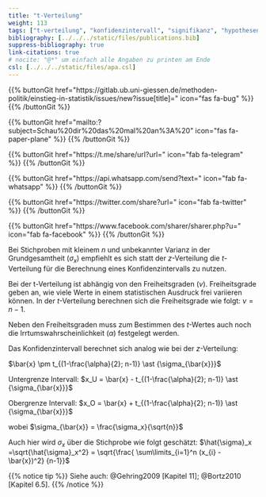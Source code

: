 ```yaml
---
title: "t-Verteilung"
weight: 113
tags: ["t-verteilung", "konfidenzintervall", "signifikanz", "hypothesentest"]
bibliography: [../../../static/files/publications.bib]
suppress-bibliography: true
link-citations: true
# nocite: "@*" um einfach alle Angaben zu printen am Ende
csl: [../../../static/files/apa.csl]
---
```


{{% buttonGit href=\"https\:\/\/gitlab.ub.uni-giessen.de\/methoden-politik\/einstieg-in-statistik\/issues\/new?issue[title]=\" icon=\"fas fa-bug\" %}} {{% /buttonGit %}} 

{{% buttonGit href=\"mailto\:?subject=Schau\%20dir\%20das\%20mal\%20an\%3A\%20\" icon=\"fas fa-paper-plane\" %}} {{% /buttonGit %}}

{{% buttonGit href=\"https\:\/\/t.me\/share\/url?url=\" icon=\"fab fa-telegram\" %}} {{% /buttonGit %}}

{{% buttonGit href=\"https\:\/\/api.whatsapp.com\/send?text=\" icon=\"fab fa-whatsapp\" %}} {{% /buttonGit %}}

{{% buttonGit href=\"https\:\/\/twitter.com\/share?url=\" icon=\"fab fa-twitter\" %}} {{% /buttonGit %}}

{{% buttonGit href=\"https\:\/\/www.facebook.com\/sharer\/sharer.php?u=\" icon=\"fab fa-facebook\" %}} {{% /buttonGit %}}

Bei Stichproben mit kleinem $n$ und unbekannter Varianz in der Grundgesamtheit ($\sigma_x$) empfiehlt es sich statt der $z$-Verteilung die $t$-Verteilung für die Berechnung eines Konfidenzintervalls zu nutzen. 

Bei der t-Verteilung ist abhängig von den Freiheitsgraden ($\nu$). Freiheitsgrade geben an, wie viele Werte in einem statistischen Ausdruck frei variieren können. In der $t$-Verteilung berechnen sich die Freiheitsgrade wie folgt: $\nu = n-1$.

Neben den Freiheitsgraden muss zum Bestimmen des $t$-Wertes auch noch die Irrtumswahrscheinlichkeit ($\alpha$) festgelegt werden. 

Das Konfidenzintervall berechnet sich analog wie bei der $z$-Verteilung:

$\bar{x} \pm t_{(1-\frac{\alpha}{2}; n-1)} \ast {\sigma_{\bar{x}}}$

Untergrenze Intervall:
$x_U = \bar{x} - t_{(1-\frac{\alpha}{2}; n-1)} \ast {\sigma_{\bar{x}}}$

Obergrenze Intervall:
$x_O = \bar{x} + t_{(1-\frac{\alpha}{2}; n-1)} \ast {\sigma_{\bar{x}}}$

wobei $\sigma_{\bar{x}} = \frac{\sigma_x}{\sqrt{n}}$

Auch hier wird $\sigma_x$ über die Stichprobe wie folgt geschätzt: $\hat{\sigma}_x =\sqrt{\hat{\sigma}_x^2} = \sqrt{\frac{ \sum\limits_{i=1}^n (x_{i} - \bar{x})^2} {n-1}}$

{{% notice tip %}}
Siehe auch: @Gehring2009 [Kapitel 11]; @Bortz2010 [Kapitel 6.5].
{{% /notice %}}